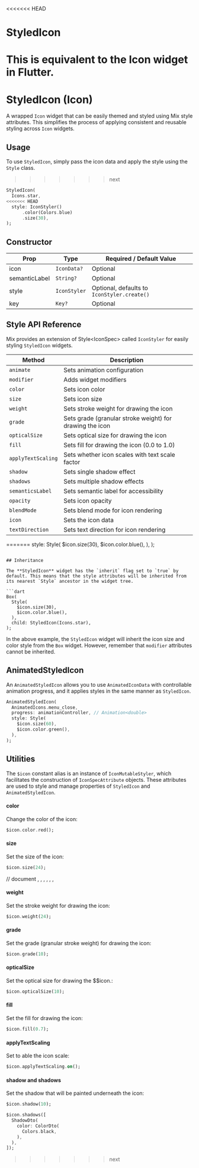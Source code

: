 <<<<<<< HEAD
# StyledIcon

This is equivalent to the **Icon** widget in Flutter.
=======
# StyledIcon (Icon)

A wrapped `Icon` widget that can be easily themed and styled using Mix style attributes. This simplifies the process of applying consistent and reusable styling across `Icon` widgets.

## Usage

To use `StyledIcon`, simply pass the icon data and apply the style using the `Style` class.
>>>>>>> next

```dart
StyledIcon(
  Icons.star,
<<<<<<< HEAD
  style: IconStyler()
      .color(Colors.blue)
      .size(30),
);
```

## Constructor

| Prop          | Type                        | Required / Default Value                |
|---------------|-----------------------------|-----------------------------------------|
| icon          | `IconData?`                 | Optional                               |
| semanticLabel | `String?`                   | Optional                               |
| style         | `IconStyler`                | Optional, defaults to `IconStyler.create()` |
| key           | `Key?`                      | Optional                               |

## Style API Reference

Mix provides an extension of Style\<IconSpec> called `IconStyler` for easily styling `StyledIcon` widgets.

| Method | Description |
|--------|-------------|
| `animate` | Sets animation configuration |
| `modifier` | Adds widget modifiers |
| `color` | Sets icon color |
| `size` | Sets icon size |
| `weight` | Sets stroke weight for drawing the icon |
| `grade` | Sets grade (granular stroke weight) for drawing the icon |
| `opticalSize` | Sets optical size for drawing the icon |
| `fill` | Sets fill for drawing the icon (0.0 to 1.0) |
| `applyTextScaling` | Sets whether icon scales with text scale factor |
| `shadow` | Sets single shadow effect |
| `shadows` | Sets multiple shadow effects |
| `semanticsLabel` | Sets semantic label for accessibility |
| `opacity` | Sets icon opacity |
| `blendMode` | Sets blend mode for icon rendering |
| `icon` | Sets the icon data |
| `textDirection` | Sets text direction for icon rendering |
=======
  style: Style(
    $icon.size(30),
    $icon.color.blue(),
  ),
);
```

## Inheritance

The **StyledIcon** widget has the `inherit` flag set to `true` by default. This means that the style attributes will be inherited from its nearest `Style` ancestor in the widget tree.

```dart
Box(
  Style(
    $icon.size(30),
    $icon.color.blue(),
  ),
  child: StyledIcon(Icons.star),
);
```

In the above example, the `StyledIcon` widget will inherit the icon size and color style from the `Box` widget. However, remember that `modifier` attributes cannot be inherited.

## AnimatedStyledIcon

An `AnimatedStyledIcon` allows you to use `AnimatedIconData` with controllable animation progress, and it applies styles in the same manner as `StyledIcon`.

```dart
AnimatedStyledIcon(
  AnimatedIcons.menu_close,
  progress: animationController, // Animation<double>
  style: Style(
    $icon.size(60),
    $icon.color.green(),
  ),
);
```

## Utilities

The `$icon` constant alias is an instance of `IconMutableStyler`, which facilitates the construction of `IconSpecAttribute` objects. These attributes are used to style and manage properties of `StyledIcon` and `AnimatedStyledIcon`.

#### **color**

Change the color of the icon:

```dart
$icon.color.red();
```

#### **size**

Set the size of the icon:

```dart
$icon.size(24);
```

// document , , , , , ,

#### **weight**

Set the stroke weight for drawing the icon:

```dart
$icon.weight(24);
```

#### **grade**

Set the grade (granular stroke weight) for drawing the icon:

```dart
$icon.grade(10);
```

#### **opticalSize**

Set the optical size for drawing the $$icon.:

```dart
$icon.opticalSize(10);
```

#### **fill**

Set the fill for drawing the icon:

```dart
$icon.fill(0.7);
```

#### **applyTextScaling**

Set to able the icon scale:

```dart
$icon.applyTextScaling.on();
```

#### **shadow** and **shadows**

Set the shadow that will be painted underneath the icon:

```dart
$icon.shadow(10);

$icon.shadows([
  ShadowDto(
    color: ColorDto(
      Colors.black,
    ),
  ),
]);
```
>>>>>>> next
